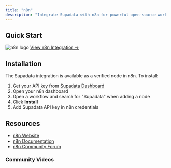 ```yaml
---
title: "n8n"
description: "Integrate Supadata with n8n for powerful open-source workflow automation."
---
```



## Quick Start

<div
  style={{
    display: "flex",
    alignItems: "center",
    gap: "1rem",
    marginBottom: "2rem",
  }}
>
  <img
    src="https://raw.githubusercontent.com/simple-icons/simple-icons/develop/icons/n8n.svg"
    alt="n8n logo"
    style={{ height: "48px", width: "48px" }}
  />
  <a
    href="https://supadata.ai/link/n8n"
    target="_blank"
    rel="noopener noreferrer nofollow"
  >
    View n8n Integration →
  </a>
</div>

## Installation

The Supadata integration is available as a verified node in n8n. To install:

1. Get your API key from [Supadata Dashboard](https://dash.supadata.ai)
1. Open your n8n dashboard
1. Open a workflow and search for "Supadata" when adding a node
1. Click **Install**
1. Add Supadata API key in n8n credentials

## Resources

- [n8n Website](https://n8n.io)
- [n8n Documentation](https://docs.n8n.io)
- [n8n Community Forum](https://community.n8n.io)

### Community Videos

<N8nVideos />
